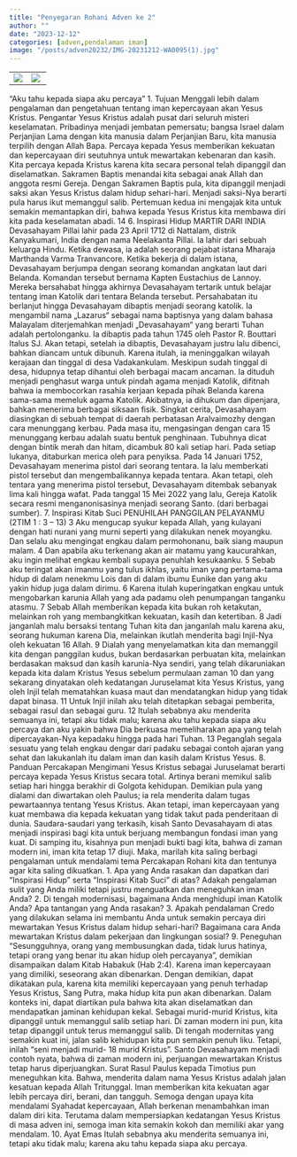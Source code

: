 ```yaml
---
title: "Penyegaran Rohani Adven ke 2"
author: ""
date: "2023-12-12"
categories: [adven,pendalaman iman]
image: "/posts/adven20232/IMG-20231212-WA0095(1).jpg"
---
```


|                                                |                                                   |
|------------------------------------------------|---------------------------------------------------|
| ![](/posts/adven20232/IMG-20231212-WA0088.jpg) | ![](/posts/adven20232/IMG-20231212-WA0095(1).jpg) |

“Aku tahu kepada siapa aku 
percaya”
1. Tujuan
Menggali lebih dalam pengalaman dan 
pengetahuan tentang iman kepercayaan 
akan Yesus Kristus.
Pengantar
Yesus Kristus adalah pusat dari seluruh misteri keselamatan. 
Pribadinya menjadi jembatan pemersatu; bangsa Israel dalam 
Perjanjian Lama dengan kita manusia dalam Perjanjian Baru, 
kita manusia terpilih dengan Allah Bapa. Percaya kepada 
Yesus memberikan kekuatan dan kepercayaan diri seutuhnya 
untuk mewartakan kebenaran dan kasih. Kita percaya kepada 
Kristus karena kita secara personal telah dipanggil dan 
diselamatkan.
Sakramen Baptis menandai kita sebagai anak Allah dan 
anggota resmi Gereja. Dengan Sakramen Baptis pula, kita 
dipanggil menjadi saksi akan Yesus Kristus dalam hidup 
sehari-hari. Menjadi saksi-Nya berarti pula harus ikut 
memanggul salib. Pertemuan kedua ini mengajak kita untuk 
semakin memantapkan diri, bahwa kepada Yesus Kristus kita 
membawa diri kita pada keselamatan abadi.
14
6. Inspirasi Hidup
MARTIR DARI INDIA
Devasahayam Pillai lahir pada 23 April 1712 di Nattalam, 
distrik Kanyakumari, India dengan nama Neelakanta Pillai. Ia 
lahir dari sebuah keluarga Hindu. Ketika dewasa, ia adalah 
seorang pejabat istana Mharaja Marthanda Varma 
Tranvancore. Ketika bekerja di dalam istana, Devasahayam 
berjumpa dengan seorang komandan angkatan laut dari 
Belanda. Komandan tersebut bernama Kapten Eustachius de 
Lannoy. Mereka bersahabat hingga akhirnya Devasahayam 
tertarik untuk belajar tentang iman Katolik dari tentara 
Belanda tersebut. 
Persahabatan itu berlanjut hingga Devasahayam dibaptis 
menjadi seorang katolik. Ia mengambil nama „Lazarus“ 
sebagai nama baptisnya yang dalam bahasa Malayalam 
diterjemahkan menjadi „Devasahayam“ yang berarti Tuhan 
adalah pertolonganku. Ia dibaptis pada tahun 1745 oleh 
Pastor R. Bouttari Italus SJ. Akan tetapi, setelah ia dibaptis, 
Devasahayam justru lalu dibenci, bahkan diancam untuk 
dibunuh. Karena itulah, ia meninggalkan wilayah kerajaan dan 
tinggal di desa Vadakankulam.
Meskipun sudah tinggal di desa, hidupnya tetap dihantui oleh 
berbagai macam ancaman. Ia dituduh menjadi penghasut 
warga untuk pindah agama menjadi Katolik, difitnah bahwa ia 
membocorkan rasahia kerjaan kepada pihak Belanda karena 
sama-sama memeluk agama Katolik. Akibatnya, ia dihukum 
dan dipenjara, bahkan menerima berbagai siksaan fisik. 
Singkat cerita, Devasahayam diasingkan di sebuah tempat di 
daerah perbatasan Aralvaimozhy dengan cara menunggang 
kerbau. Pada masa itu, mengasingan dengan cara 
15
menunggang kerbau adalah suatu bentuk penghinaan. 
Tubuhnya dicat dengan bintik merah dan hitam, dicambuk 80 
kali setiap hari. Pada setiap lukanya, ditaburkan merica oleh 
para penyiksa. Pada 14 Januari 1752, Devasahayam menerima 
pistol dari seorang tentara. Ia lalu memberkati pistol tersebut 
dan mengembalikannya kepada tentara. Akan tetapi, oleh 
tentara yang menerima pistol tersebut, Devasahayam 
ditembak sebanyak lima kali hingga wafat. Pada tanggal 15 
Mei 2022 yang lalu, Gereja Katolik secara resmi 
menganonisasinya menjadi seorang Santo. (dari berbagai 
sumber).
7. Inspirasi Kitab Suci
PENUHILAH PANGGILAN PELAYANMU (2TIM 1 : 3 – 13)
3 Aku mengucap syukur kepada Allah, yang kulayani dengan 
hati nurani yang murni seperti yang dilakukan nenek 
moyangku. Dan selalu aku mengingat engkau dalam 
permohonanu, baik siang maupun malam. 4 Dan apabila aku 
terkenang akan air matamu yang kaucurahkan, aku ingin 
melihat engkau kembali supaya penuhlah kesukaanku. 5 Sebab 
aku teringat akan imanmu yang tulus ikhlas, yaitu iman yang 
pertama-tama hidup di dalam nenekmu Lois dan di dalam 
ibumu Eunike dan yang aku yakin hidup juga dalam dirimu. 6 
Karena itulah kuperingatkan engkau untuk mengobarkan 
karunia Allah yang ada padamu oleh penumpangan tanganku 
atasmu. 
7 Sebab Allah memberikan kepada kita bukan roh ketakutan, 
melainkan roh yang membangkitkan kekuatan, kasih dan 
ketertiban. 8 Jadi janganlah malu bersaksi tentang Tuhan kita 
dan janganlah malu karena aku, seorang hukuman karena Dia, 
melainkan ikutlah menderita bagi Injil-Nya oleh kekuatan 
16
Allah. 9 Dialah yang menyelamatkan kita dan memanggil kita 
dengan panggilan kudus, bukan berdasarkan perbuatan kita, 
melainkan berdasakan maksud dan kasih karunia-Nya 
sendiri, yang telah dikaruniakan kepada kita dalam Kristus 
Yesus sebelum permulaan zaman 10 dan yang sekarang 
dinyatakan oleh kedatangan Juruselamat kita Yesus Kristus, 
yang oleh Injil telah mematahkan kuasa maut dan 
mendatangkan hidup yang tidak dapat binasa.
11 Untuk Injil inilah aku telah ditetapkan sebagai pemberita, 
sebagai rasul dan sebagai guru. 12 Itulah sebabnya aku 
menderita semuanya ini, tetapi aku tidak malu; karena aku 
tahu kepada siapa aku percaya dan aku yakin bahwa Dia 
berkuasa memeliharakan apa yang telah dipercayakan-Nya 
kepadaku hingga pada hari Tuhan. 13 Peganglah segala sesuatu 
yang telah engkau dengar dari padaku sebagai contoh ajaran 
yang sehat dan lakukanlah itu dalam iman dan kasih dalam 
Kristus Yesus.
8. Panduan Percakapan
Mengimani Yesus Kristus sebagai Juruselamat berarti percaya 
kepada Yesus Kristus secara total. Artinya berani memikul 
salib setiap hari hingga berakhir di Golgota kehidupan. 
Demikian pula yang dialami dan diwartakan oleh Paulus; ia 
rela menderita dalam tugas pewartaannya tentang Yesus 
Kristus. Akan tetapi, iman kepercayaan yang kuat membawa 
dia kepada kekuatan yang tidak takut pada penderitaan di 
dunia. 
Saudara-saudari yang terkasih, kisah Santo Devasahayam di 
atas menjadi inspirasi bagi kita untuk berjuang membangun 
fondasi iman yang kuat. Di samping itu, kisahnya pun menjadi 
bukti bagi kita, bahwa di zaman modern ini, iman kita tetap 
17
diuji. Maka, marilah kita saling berbagi pengalaman untuk 
mendalami tema Percakapan Rohani kita dan tentunya agar 
kita saling dikuatkan.
1. Apa yang Anda rasakan dan dapatkan dari “Inspirasi 
Hidup” serta “Inspirasi Kitab Suci” di atas? Adakah 
pengalaman sulit yang Anda miliki tetapi justru 
menguatkan dan meneguhkan iman Anda?
2. Di tengah modernisasi, bagaimana Anda menghidupi 
iman Katolik Anda? Apa tantangan yang Anda rasakan?
3. Apakah pendalaman Credo yang dilakukan selama ini 
membantu Anda untuk semakin percaya diri mewartakan 
Yesus Kristus dalam hidup sehari-hari? Bagaimana cara 
Anda mewartakan Kristus dalam pekerjaan dan 
lingkungan sosial?
9. Peneguhan
“Sesungguhnya, orang yang membusungkan dada, tidak lurus 
hatinya, tetapi orang yang benar itu akan hidup oleh 
percayanya”, demikian disampaikan dalam Kitab Habakuk 
(Hab 2:4). Karena iman kepercayaan yang dimiliki, seseorang 
akan dibenarkan. Dengan demikian, dapat dikatakan pula, 
karena kita memiliki kepercayaan yang penuh terhadap Yesus 
Kristus, Sang Putra, maka hidup kita pun akan dibenarkan. 
Dalam konteks ini, dapat diartikan pula bahwa kita akan 
diselamatkan dan mendapatkan jaminan kehidupan kekal.
Sebagai murid-murid Kristus, kita dipanggil untuk 
memanggul salib setiap hari. Di zaman modern ini pun, kita 
tetap dipanggil untuk terus memanggul salib. Di tengah 
modernitas yang semakin kuat ini, jalan salib kehidupan kita 
pun semakin penuh liku. Tetapi, inilah “seni menjadi murid-
18
murid Kristus”. Santo Devasahayam menjadi contoh nyata, 
bahwa di zaman modern ini, perjuangan mewartakan Kristus 
tetap harus diperjuangkan.
Surat Rasul Paulus kepada Timotius pun meneguhkan kita. 
Bahwa, menderita dalam nama Yesus Kristus adalah jalan 
kesatuan kepada Allah Tritunggal. Iman memberikan kita 
kekuatan agar lebih percaya diri, berani, dan tangguh. Semoga 
dengan upaya kita mendalami Syahadat kepercayaan, Allah 
berkenan menambahkan iman dalam diri kita. Terutama 
dalam mempersiapkan kedatangan Yesus Kristus di masa 
adven ini, semoga iman kita semakin kokoh dan memiliki akar 
yang mendalam.
10. Ayat Emas
Itulah sebabnya aku menderita semuanya ini, 
tetapi aku tidak malu; karena aku tahu kepada siapa aku percaya.

